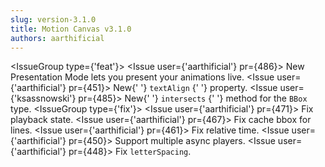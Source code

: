 ```yaml
---
slug: version-3.1.0
title: Motion Canvas v3.1.0
authors: aarthificial
---
```



<IssueGroup type={'feat'}>
  <Issue user={'aarthificial'} pr={486}>
    New <Link to="/docs/presentation">Presentation Mode</Link> lets you present
    your animations live.
  </Issue>
  <Issue user={'aarthificial'} pr={451}>
    New{' '}
    <Link to="/api/2d/components/Layout#textAlign">
      <code>textAlign</code>
    </Link>{' '}
    property.
  </Issue>
  <Issue user={'ksassnowski'} pr={485}>
    New{' '}
    <Link to="/api/core/types/BBox#intersects">
      <code>intersects</code>
    </Link>{' '}
    method for the <code>BBox</code> type.
  </Issue>
</IssueGroup>
<IssueGroup type={'fix'}>
  <Issue user={'aarthificial'} pr={471}>
    Fix playback state.
  </Issue>
  <Issue user={'aarthificial'} pr={467}>
    Fix cache bbox for lines.
  </Issue>
  <Issue user={'aarthificial'} pr={461}>
    Fix relative time.
  </Issue>
  <Issue user={'aarthificial'} pr={450}>
    Support multiple async players.
  </Issue>
  <Issue user={'aarthificial'} pr={448}>
    Fix <code>letterSpacing</code>.
  </Issue>
</IssueGroup>
